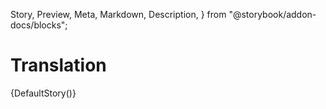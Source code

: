   Story,
  Preview,
  Meta,
  Markdown,
  Description,
} from "@storybook/addon-docs/blocks";



<Meta title="Molecules/Translation" component="p6-translation" />

# Translation

<Preview>
  <Story name="Default" height="58px" parameters={DefaultStory.parameters}>
    {DefaultStory()}
  </Story>
</Preview>

<Description markdown={Readme} />
